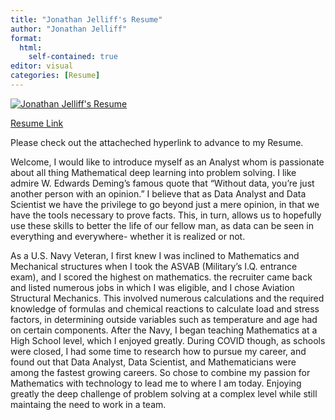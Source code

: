 ```yaml
---
title: "Jonathan Jelliff's Resume"
author: "Jonathan Jelliff"
format: 
  html:
    self-contained: true
editor: visual
categories: [Resume]
---
```


[![Jonathan Jelliff\'s Resume](resume.jpg)](https://www.dropbox.com/scl/fi/43uazo3iy3gyjypnhsdeo/resume.jpg?rlkey=pze5bk7efh0ljgyexw1l6u3yt&dl=0)

[Resume Link](https://www.dropbox.com/scl/fi/43uazo3iy3gyjypnhsdeo/resume.jpg?rlkey=pze5bk7efh0ljgyexw1l6u3yt&dl=0)

Please check out the attacheched hyperlink to advance to my Resume.

Welcome, I would like to introduce myself as an Analyst whom is passionate about all thing Mathematical deep learning into problem solving. I like admire W. Edwards Deming's famous quote that "Without data, you're just another person with an opinion." I believe that as Data Analyst and Data Scientist we have the privilege to go beyond just a mere opinion, in that we have the tools necessary to prove facts. This, in turn, allows us to hopefully use these skills to better the life of our fellow man, as data can be seen in everything and everywhere- whether it is realized or not.

As a U.S. Navy Veteran, I first knew I was inclined to Mathematics and Mechanical structures when I took the ASVAB (Military's I.Q. entrance exam), and I scored the highest on mathematics. the recruiter came back and listed numerous jobs in which I was eligible, and I chose Aviation Structural Mechanics. This involved numerous calculations and the required knowledge of formulas and chemical reactions to calculate load and stress factors, in determining outside variables such as temperature and age had on certain components. After the Navy, I began teaching Mathematics at a High School level, which I enjoyed greatly. During COVID though, as schools were closed, I had some time to research how to pursue my career, and found out that Data Analyst, Data Scientist, and Mathematicians were among the fastest growing careers. So chose to combine my passion for Mathematics with technology to lead me to where I am today. Enjoying greatly the deep challenge of problem solving at a complex level while still maintaing the need to work in a team.
